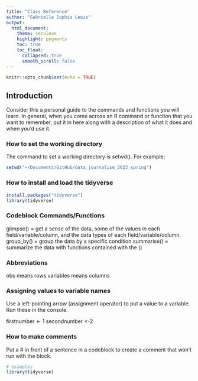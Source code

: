 ```yaml
---
title: "Class Reference"
author: "Gabrielle Sophia Lewis"
output:
  html_document:
    theme: cerulean
    highlight: pygments
    toc: true
    toc_float:
      collapsed: true
      smooth_scroll: false
---
```


```r
knitr::opts_chunk$set(echo = TRUE)
```

## Introduction

Consider this a personal guide to the commands and functions you will learn. In general, when you come across an R command or function that you want to remember, put it in here along with a description of what it does and when you'd use it.

### How to set the working directory

The command to set a working directory is setwd(). For example:

```r
setwd("~/Documents/GitHub/data_journalism_2023_spring")
```

### How to install and load the tidyverse

```r
install.packages("tidyverse")
library(tidyverse)
```

### Codeblock Commands/Functions
glimpse() = get a sense of the data, some of the values in each field/variable/column, and the data types of each field/variable/column.
group_by() = group the data by a specific condition
summarise() = summarize the data with functions contained with the ()



### Abbreviations

obs means rows
variables means columns

### Assigning values to variable names

Use a left-pointing arrow (assignment operator) to put a value to a variable. Run these in the console.

firstnumber <- 1
secondnumber <-2

### How to make comments

Put a # in front of a sentence in a codeblock to create a comment that won't run with the block.

```r
# examples
library(tidyverse)
```

